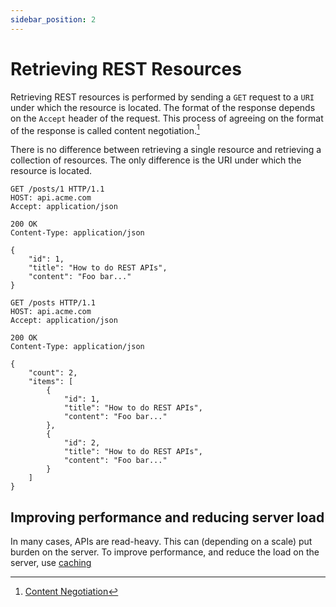 ```yaml
---
sidebar_position: 2
---
```


# Retrieving REST Resources

Retrieving REST resources is performed by sending a `GET` request to a `URI` under which the resource is located.
The format of the response depends on the `Accept` header of the request. This process of agreeing on the format of the
response is called content negotiation.[^1]

There is no difference between retrieving a single resource and retrieving a collection of resources. The only difference
is the URI under which the resource is located.

<Tabs>
<TabItem value="singleton" label="Retrieving a singleton resource">

```http
GET /posts/1 HTTP/1.1
HOST: api.acme.com
Accept: application/json

200 OK
Content-Type: application/json

{
    "id": 1,
    "title": "How to do REST APIs",
    "content": "Foo bar..."
}
```

</TabItem>
<TabItem value="collection" label="Retrieving a collection resource">

```http
GET /posts HTTP/1.1
HOST: api.acme.com
Accept: application/json

200 OK
Content-Type: application/json

{
    "count": 2,
    "items": [
        {
            "id": 1,
            "title": "How to do REST APIs",
            "content": "Foo bar..."
        },
        {
            "id": 2,
            "title": "How to do REST APIs",
            "content": "Foo bar..."
        }
    ]
}
```

</TabItem>
</Tabs>

## Improving performance and reducing server load

In many cases, APIs are read-heavy. This can (depending on a scale) put burden on the server. To improve performance, and reduce the load on the server, use [caching](/docs/guidelines/advanced/caching-responses)

[^1]: [Content Negotiation](https://developer.mozilla.org/en-US/docs/Web/HTTP/Content_negotiation)
